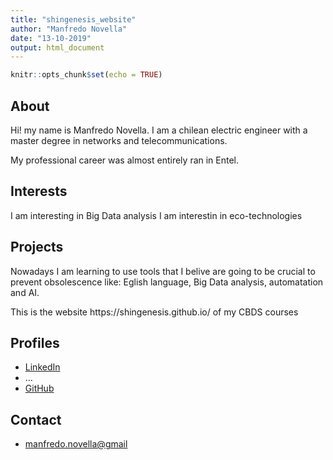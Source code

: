 ```yaml
---
title: "shingenesis_website"
author: "Manfredo Novella"
date: "13-10-2019"
output: html_document
---
```


```r
knitr::opts_chunk$set(echo = TRUE)
```

## About

Hi! my name is Manfredo Novella. I am a chilean electric engineer with a master degree in networks and telecommunications.

My professional career was almost entirely ran in Entel.

## Interests

I am interesting in Big Data analysis
I am interestin in eco-technologies


## Projects

Nowadays I am learning to use tools that I belive are going to be crucial to prevent obsolescence like: Eglish language, Big Data analysis, automatation and AI.

This is the website https://shingenesis.github.io/ of my CBDS courses

## Profiles 

* [LinkedIn](https://www.linkedin.com/in/manfredo-novella-03822b22/)
* ...
* [GitHub](http://github.com/shingenesis)

## Contact

* [manfredo.novella@gmail](mailto:manfredo.novella@gmail)